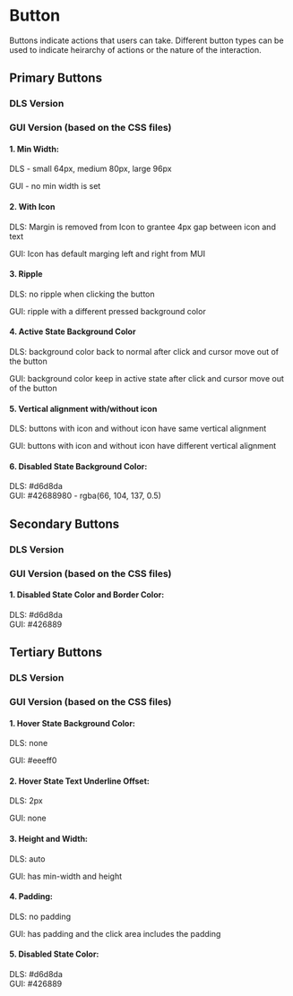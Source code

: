 <style>
  {`
  .line-through {
    text-decoration: line-through;
  }
`}
</style>



# Button

Buttons indicate actions that users can take. Different button types can be used to indicate heirarchy of actions or the nature of the interaction.

## Primary Buttons

### DLS Version

<Canvas>
  <Story of={ButtonStories.PrimarySmall} />
  <Story of={ButtonStories.PrimaryMedium} />
  <Story of={ButtonStories.PrimaryLarge} />
  <Story of={ButtonStories.PrimaryDisable} />
</Canvas>

### GUI Version (based on the CSS files)

<Canvas>
  <Story of={ButtonGUIStories.PrimarySmall} />
  <Story of={ButtonGUIStories.PrimaryMedium} />
  <Story of={ButtonGUIStories.PrimaryLarge} />
  <Story of={ButtonGUIStories.PrimaryDisable} />
</Canvas>

#### 1. Min Width:

DLS - small 64px, medium 80px, large 96px

GUI - no min width is set

#### 2. With Icon

DLS: Margin is removed from Icon to grantee 4px gap between icon and text

GUI: Icon has default marging left and right from MUI

#### 3. Ripple

DLS: no ripple when clicking the button

GUI: ripple with a different pressed background color

#### 4. Active State Background Color

DLS: background color back to normal after click and cursor move out of the button

GUI: background color keep in active state after click and cursor move out of the button

#### 5. Vertical alignment with/without icon

DLS: buttons with icon and without icon have same vertical alignment

GUI: buttons with icon and without icon have different vertical alignment

#### <div class="line-through">6. Disabled State Background Color:</div>

<div class="line-through">DLS: #d6d8da</div>

<div class="line-through">GUI: #42688980 - rgba(66, 104, 137, 0.5)</div>

## Secondary Buttons

### DLS Version

<Canvas>
  <Story of={ButtonStories.SecondarySmall} />
  <Story of={ButtonStories.SecondaryMedium} />
  <Story of={ButtonStories.SecondaryLarge} />
  <Story of={ButtonStories.SecondaryDisable} />
</Canvas>

### GUI Version (based on the CSS files)

<Canvas>
  <Story of={ButtonGUIStories.SecondarySmall} />
  <Story of={ButtonGUIStories.SecondaryMedium} />
  <Story of={ButtonGUIStories.SecondaryLarge} />
  <Story of={ButtonGUIStories.SecondaryDisable} />
</Canvas>

#### <div class="line-through">1. Disabled State Color and Border Color:</div>

<div class="line-through">DLS: #d6d8da</div>

<div class="line-through">GUI: #426889</div>

## Tertiary Buttons

### DLS Version

<Canvas>
  <Story of={ButtonStories.TertiarySmall} />
  <Story of={ButtonStories.TertiaryMedium} />
  <Story of={ButtonStories.TertiaryLarge} />
  <Story of={ButtonStories.TertiaryDisable} />
</Canvas>

### GUI Version (based on the CSS files)

<Canvas>
  <Story of={ButtonGUIStories.TertiarySmall} />
  <Story of={ButtonGUIStories.TertiaryMedium} />
  <Story of={ButtonGUIStories.TertiaryLarge} />
  <Story of={ButtonGUIStories.TertiaryDisable} />
</Canvas>

#### 1. Hover State Background Color:

DLS: none

GUI: #eeeff0

#### 2. Hover State Text Underline Offset:

DLS: 2px

GUI: none

#### 3. Height and Width:

DLS: auto

GUI: has min-width and height

#### 4. Padding:

DLS: no padding

GUI: has padding and the click area includes the padding

#### <div class="line-through">5. Disabled State Color:</div>

<div class="line-through">DLS: #d6d8da</div>

<div class="line-through">GUI: #426889</div>
